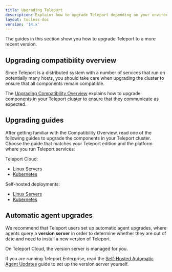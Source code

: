 ```yaml
---
title: Upgrading Teleport
description: Explains how to upgrade Teleport depending on your environment and edition.
layout: tocless-doc
version: '14.x'
---
```


The guides in this section show you how to upgrade Teleport to a more recent
version.

## Upgrading compatibility overview

Since Teleport is a distributed system with a number of services that run on
potentially many hosts, you should take care when upgrading the cluster to
ensure that all components remain compatible.

The [Upgrading Compatibility Overview](/docs/ver/14.x/upgrading/overview) explains how to
upgrade components in your Teleport cluster to ensure that they communicate as
expected.

## Upgrading guides

After getting familiar with the Compatibility Overview, read one of the
following guides to upgrade the components in your Teleport cluster. Choose the
guide that matches your Teleport edition and the platform where you run Teleport
services:

Teleport Cloud:

- [Linux Servers](/docs/ver/14.x/upgrading/cloud-linux)
- [Kubernetes](/docs/ver/14.x/upgrading/cloud-kubernetes)

Self-hosted deployments:

- [Linux Servers](/docs/ver/14.x/upgrading/self-hosted-linux)
- [Kubernetes](/docs/ver/14.x/upgrading/self-hosted-kubernetes)

## Automatic agent upgrades

We recommend that Teleport users set up automatic agent upgrades, where agents
query a **version server** in order to determine whether they are out of date
and need to install a new version of Teleport.

On Teleport Cloud, the version server is managed for you.

If you are running Teleport Enterprise, read the [Self-Hosted Automatic Agent
Updates](/docs/ver/14.x/upgrading/self-hosted-automatic-agent-updates) guide to set up
the version server yourself.

